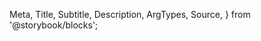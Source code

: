   Meta,
  Title,
  Subtitle,
  Description,
  ArgTypes,
  Source,
} from '@storybook/blocks';

<Meta
  title="Payment Facilitation/Payments/Card Form"
  Components="justifi-card-form"
  of={JustifiCardForm}
/>

<Title />

Component to render the necessary fields to enter proper credit card information.

> **Note**: While it's possible to implement the **CardForm**, **BankAccountForm** and **BillingForm** individually - the **[PaymentForm](/docs/components-paymentform--docs)** is preferred as it combines the three components together and handles validating and passing data between them, and ultimately takes less implementation time. For most use-cases: the JustiFi Team officially recommends that developers choose the **[PaymentForm](/docs/components-paymentform--docs)** component when implementing components for payment processing.

# Index

---

- [Props, events and methods](#props-events-and-methods)
- [Styling](#styling)
- [Example usage](#example-usage)

# Props, events and methods

---

<ArgTypes exclude={['css-variables', 'theme']} />

<Authorization
  actions={['write']}
  entity="tokenize"
  identification="account_id"
/>

# Styling

---

The `<justifi-card-form>` can be customized only through overriding `CSS variables`.

#### The full list of variables that can be overriden is listed in the [Introduction](/docs/introduction--docs#styling-components-with-variables).

# Example Usage

---

<Source dark language="html" code={example} />
